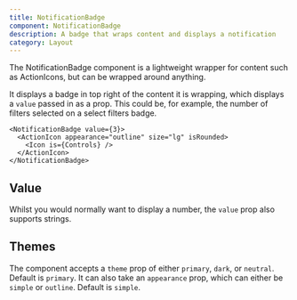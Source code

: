 ```yaml
---
title: NotificationBadge
component: NotificationBadge
description: A badge that wraps content and displays a notification
category: Layout
---
```


The NotificationBadge component is a lightweight wrapper for content such as ActionIcons, but can be wrapped around anything.

It displays a badge in top right of the content it is wrapping, which displays a `value` passed in as a prop. This could be, for example, the number of filters selected on a select filters badge.

```tsx preview
<NotificationBadge value={3}>
  <ActionIcon appearance="outline" size="lg" isRounded>
    <Icon is={Controls} />
  </ActionIcon>
</NotificationBadge>
```

## Value

Whilst you would normally want to display a number, the `value` prop also supports strings.

## Themes

The component accepts a `theme` prop of either `primary`, `dark`, or `neutral`. Default is `primary`. It can also take an `appearance` prop, which can either be `simple` or `outline`. Default is `simple`.
